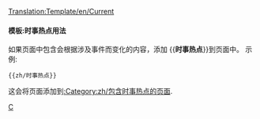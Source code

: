 <noinclude>[[Translation:Template/en/Current]]</noinclude>{{zh/条目消息框| type  = notice
| image = en/Current event.png | alt = Current event
| text  = ''此页面内容涉及时事热点。因此，部分内容可能已过时。如果涉及事件仍在进行，此页面应确保能够及时更新。''
}}<includeonly>{{{1|}}}</includeonly><noinclude>

====模板:时事热点用法====
如果页面中包含会根据涉及事件而变化的内容，添加 <nowiki>{{</nowiki>'''时事热点'''<nowiki>}}</nowiki>到页面中。
示例:
<pre>{{zh/时事热点}}</pre>
这会将页面添加到[[:Category:zh/包含时事热点的页面]].

[[Category:zh/信息框|C]]
</noinclude>